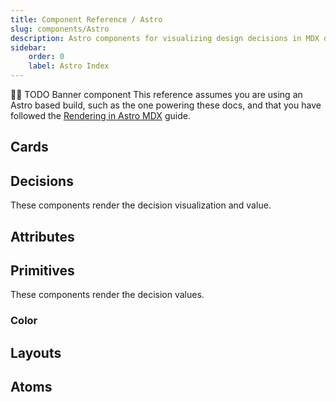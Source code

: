 ```yaml
---
title: Component Reference / Astro
slug: components/Astro
description: Astro components for visualizing design decisions in MDX docs.
sidebar:
    order: 0
    label: Astro Index
---
```



🚧🚧 TODO Banner component
This reference assumes you are using an Astro based build,
such as the one powering these docs, and that you have followed
the [Rendering in Astro MDX](/guides/documenting-design-decisions-with-astro-and-mdx) guide.

## Cards

<LinkCard href="/components/Astro/Cards/show-decision-card" title="ShowDecisionCard" />

## Decisions

These components render the decision visualization and value.

<LinkCard href="/components/Astro/Decisions/show-decision" title="ShowDecision" />
<LinkCard href="/components/Astro/Decisions/color" title="Color Decisions" />

## Attributes

<LinkCard href="/components/Astro/Attributes/show-decision-model" title="ShowDecisionModel" />
<LinkCard href="/components/Astro/Attributes/show-decision-params" title="ShowDecisionParams" />
<LinkCard
    href="/components/Astro/Attributes/show-decision-description"
    title="ShowDecisionDescription"
/>
<LinkCard href="/components/Astro/Attributes/show-decision-contexts" title="ShowDecisionContexts" />
<LinkCard href="/components/Astro/Attributes/show-decision-usage" title="ShowDecisionUsage" />
<LinkCard href="/components/Astro/Attributes/show-decision-data" title="ShowDecisionData" />

## Primitives

These components render the decision values.

### Color

<LinkCard href="/components/Astro/Primitives/color" title="Color Values" />

## Layouts

<LinkCard href="/components/Astro/Layouts/decision-card" title="DecisionCardLayout" />

## Atoms

<LinkCard href="/components/Astro/Atoms/color-swatch" title="ColorSwatch" />
